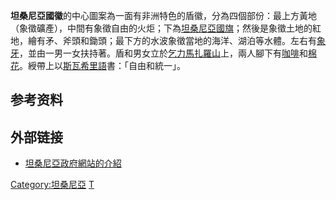 {{Infobox coat of arms
|name             = 坦桑尼亚联合共和国國徽
|image            = Coat of arms of Tanzania.svg
|image_width      = 230
| middle          = Tanganyika coat of arms.svg
| middle_width    = 200
| middle_caption  = 坦噶尼喀共和国国徽
| lesser          = 
| lesser_width    = 
| lesser_caption  = 
|armiger          = {{flag|Tanzania}}
|year_adopted     = 1961年12月6日<ref>{{cite web |url=http://www.ngw.nl/int/afr/tz-nat.htm |title=National arms of Tanzania |accessdate=2003-09-07 |first=Ralf |last=Hartemink |coauthors= |archive-url=https://web.archive.org/web/20060908135911/http://www.ngw.nl/int/afr/tz-nat.htm |archive-date=2006-09-08 |dead-url=yes }} {{en icon}}</ref>
|crest            = 
|shield           =
|supporters       = 
|other_elements   = 
|motto            = '''Uhuru na Umoja''' <br> 「自由和統一」
|use              = 
}}
'''坦桑尼亞國徽'''的中心圖案為一面有非洲特色的盾徽，分為四個部份：最上方黃地 （象徵礦產），中間有象徵自由的火炬；下為[[坦桑尼亞國旗|坦桑尼亞國旗]]；然後是象徵土地的紅地，繪有矛、斧頭和鋤頭；最下方的水波象徵當地的海洋、湖泊等水體。左右有[[象牙|象牙]]，並由一男一女扶持著。盾和男女立於[[乞力馬扎羅山|乞力馬扎羅山]]上，兩人腳下有[[咖啡|咖啡]]和[[棉花|棉花]]。綬帶上以[[斯瓦希里語|斯瓦希里語]]書：「自由和統一」。

==参考资料==
{{reflist}}

==外部链接==
* [https://web.archive.org/web/20060721203345/http://www.tanzania.go.tz/profile.html 坦桑尼亞政府網站的介紹]

{{非洲题目|国徽}}
[[Category:坦桑尼亞|Category:坦桑尼亞]]
[[Category:國徽|T]]
